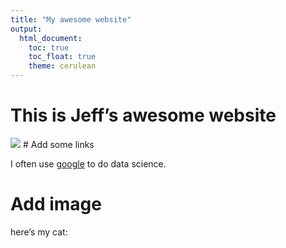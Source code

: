 ```yaml
---
title: "My awesome website"
output: 
  html_document:
    toc: true
    toc_float: true
    theme: cerulean
---
```


# This is Jeff's awesome website

![](https://media.giphy.com/media/drXGoW1iudhKw/giphy.gif)
# Add some links

I often use [google](https://www.google.com/) to do data science.

# Add image

here's my cat:


